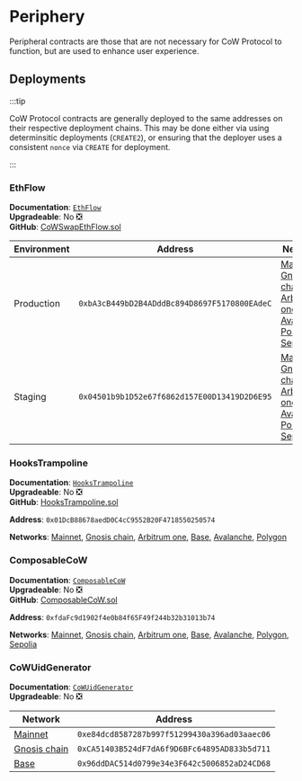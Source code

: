 # Periphery

Peripheral contracts are those that are not necessary for CoW Protocol to function, but are used to enhance user experience.

## Deployments

:::tip

CoW Protocol contracts are generally deployed to the same addresses on their respective deployment chains. This may be done either via using determinsitic deployments (`CREATE2`), or ensuring that the deployer uses a consistent `nonce` via `CREATE` for deployment.

:::

### EthFlow

**Documentation**: [`EthFlow`](periphery/eth-flow)  
**Upgradeable**: No ❎  
**GitHub**: [CoWSwapEthFlow.sol](https://github.com/cowprotocol/ethflowcontract/blob/main/src/CoWSwapEthFlow.sol)

| Environment | Address | Networks |
|-------------|---------|----------|
| Production | `0xbA3cB449bD2B4ADddBc894D8697F5170800EAdeC` | [Mainnet](https://etherscan.io/address/0xbA3cB449bD2B4ADddBc894D8697F5170800EAdeC), [Gnosis chain](https://gnosisscan.io/address/0xbA3cB449bD2B4ADddBc894D8697F5170800EAdeC), [Arbitrum one](https://arbiscan.io/address/0xbA3cB449bD2B4ADddBc894D8697F5170800EAdeC), [Base](https://basescan.org/address/0xbA3cB449bD2B4ADddBc894D8697F5170800EAdeC), [Avalanche](https://snowscan.xyz/address/0xbA3cB449bD2B4ADddBc894D8697F5170800EAdeC), [Polygon](https://polygonscan.com/address/0xbA3cB449bD2B4ADddBc894D8697F5170800EAdeC), [Sepolia](https://sepolia.etherscan.io/address/0xbA3cB449bD2B4ADddBc894D8697F5170800EAdeC) |
| Staging | `0x04501b9b1D52e67f6862d157E00D13419D2D6E95` | [Mainnet](https://etherscan.io/address/0x04501b9b1D52e67f6862d157E00D13419D2D6E95), [Gnosis chain](https://gnosisscan.io/address/0x04501b9b1D52e67f6862d157E00D13419D2D6E95), [Arbitrum one](https://arbiscan.io/address/0x04501b9b1D52e67f6862d157E00D13419D2D6E95), [Base](https://basescan.org/address/0x04501b9b1D52e67f6862d157E00D13419D2D6E95), [Avalanche](https://snowscan.xyz/address/0x04501b9b1D52e67f6862d157E00D13419D2D6E95), [Polygon](https://polygonscan.com/address/0x04501b9b1D52e67f6862d157E00D13419D2D6E95), [Sepolia](https://sepolia.etherscan.io/address/0x04501b9b1D52e67f6862d157E00D13419D2D6E95) |

### HooksTrampoline

**Documentation**: [`HooksTrampoline`](periphery/hooks-trampoline)  
**Upgradeable**: No ❎  
**GitHub**: [HooksTrampoline.sol](https://github.com/cowprotocol/hooks-trampoline/blob/main/src/HooksTrampoline.sol)

**Address**: `0x01DcB88678aedD0C4cC9552B20F4718550250574`

**Networks**: 
[Mainnet](https://etherscan.io/address/0x01DcB88678aedD0C4cC9552B20F4718550250574), 
[Gnosis chain](https://gnosisscan.io/address/0x01DcB88678aedD0C4cC9552B20F4718550250574), 
[Arbitrum one](https://arbiscan.io/address/0x01DcB88678aedD0C4cC9552B20F4718550250574), 
[Base](https://basescan.org/address/0x01DcB88678aedD0C4cC9552B20F4718550250574), 
[Avalanche](https://snowscan.xyz/address/0x01DcB88678aedD0C4cC9552B20F4718550250574), 
[Polygon](https://polygonscan.com/address/0x01DcB88678aedD0C4cC9552B20F4718550250574)

### ComposableCoW

**Documentation**: [`ComposableCoW`](periphery/composable-cow)  
**Upgradeable**: No ❎  
**GitHub**: [ComposableCoW.sol](https://github.com/cowprotocol/composable-cow/blob/main/src/ComposableCoW.sol)

**Address**: `0xfdaFc9d1902f4e0b84f65F49f244b32b31013b74`

**Networks**: 
[Mainnet](https://etherscan.io/address/0xfdaFc9d1902f4e0b84f65F49f244b32b31013b74), 
[Gnosis chain](https://gnosisscan.io/address/0xfdaFc9d1902f4e0b84f65F49f244b32b31013b74), 
[Arbitrum one](https://arbiscan.io/address/0xfdaFc9d1902f4e0b84f65F49f244b32b31013b74), 
[Base](https://basescan.org/address/0xfdaFc9d1902f4e0b84f65F49f244b32b31013b74), 
[Avalanche](https://snowscan.xyz/address/0xfdaFc9d1902f4e0b84f65F49f244b32b31013b74), 
[Polygon](https://polygonscan.com/address/0xfdaFc9d1902f4e0b84f65F49f244b32b31013b74), 
[Sepolia](https://sepolia.etherscan.io/address/0xfdaFc9d1902f4e0b84f65F49f244b32b31013b74)

### CoWUidGenerator

**Documentation**: [`CoWUidGenerator`](periphery/cow-uid-generator)  
**Upgradeable**: No ❎

| Network | Address |
|---------|---------|
| [Mainnet](https://etherscan.io/address/0xe84dcd8587287b997f51299430a396ad03aaec06) | `0xe84dcd8587287b997f51299430a396ad03aaec06` |
| [Gnosis chain](https://gnosisscan.io/address/0xCA51403B524dF7dA6f9D6BFc64895AD833b5d711) | `0xCA51403B524dF7dA6f9D6BFc64895AD833b5d711` |
| [Base](https://basescan.org/address/0x96dddac514d0799e34e3f642c5006852ad24cd68) | `0x96ddDAC514d0799e34e3F642c5006852aD24CD68` |
